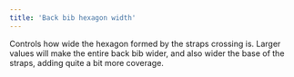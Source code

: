 ```yaml
---
title: 'Back bib hexagon width'
---
```


Controls how wide the hexagon formed by the straps crossing is. Larger values
will make the entire back bib wider, and also wider the base of the straps,
adding quite a bit more coverage.

